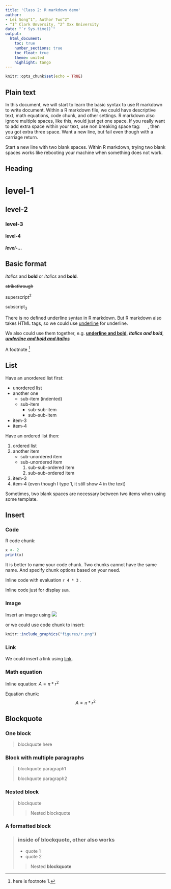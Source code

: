 ```yaml
---
title: 'Class 2: R markdown demo'
author: 
- Lei Song^1^, Author Two^2^
- ^1^ Clark Unversity, ^2^ Xxx University
date: "`r Sys.time()`"
output: 
  html_document:
    toc: true
    number_sections: true
    toc_float: true
    theme: united
    highlight: tango
---
```


```r
knitr::opts_chunk$set(echo = TRUE)
```

## Plain text
In this document, we will start to learn the basic syntax to use R markdown to write document. Within a R markdown file, we could have descriptive text, math equations, code chunk, and other settings. R markdown also ignore     multiple spaces, like            this, would     just get one     space. If you really want to add extra space within your text, use non breaking space tag: &nbsp; &nbsp; &nbsp;, then you got extra three space.
Want a new line, but fail even though with a carriage return. 

Start a new line with two blank spaces. Within R markdown, trying two blank spaces works like rebooting your machine when something does not work.

## Heading
# level-1
## level-2
### level-3
#### level-4
##### level-...

## Basic format

*italics* and **bold** or _italics_ and __bold__.

~~strikethrough~~

superscript^2^

subscript~3~

There is no defined underline syntax in R markdown. But R markdown also takes HTML tags, so we could use <ins>underline</ins> for underline.

We also could use them together, e.g. **<ins>underline and bold</ins>**, ***italics and bold***, ***<ins>underline and bold and italics</ins>***

A footnote [^1]

[^1]: here is footnote 1.

## List

Have an unordered list first:

* unordered list
* another one
    * sub-item (indented)
    * sub-item
      + sub-sub-item
      + sub-sub-item
- item-3
* item-4

Have an ordered list then:

1. ordered list
2. another item
    + sub-unordered item
    + sub-unordered item
      1. sub-sub-ordered item
      2. sub-sub-ordered item
3. item-3
1. item-4 (even though I type 1, it still show 4 in the text)
      
Sometimes, two blank spaces are necessary between two items when using some template.

## Insert
### Code
R code chunk:
```r
x <- 2
print(x)
```

It is better to name your code chunk. Two chunks cannot have the same name. And specify chunk options based on your need.

Inline code with evaluation `r 4 * 3` .

Inline code just for display `sum`.

### Image
Insert an image using ![](figures/r.png)

or we could use code chunk to insert:

```r
knitr::include_graphics("figures/r.png")
```

### Link
We could insert a link using [link](https://www.r-project.org).

### Math equation
Inline equation: $A = \pi*r^{2}$

Equation chunk: $$A = \pi*r^{2}$$

## Blockquote

### One block

> blockquote here

### Block with multiple paragraphs

> blockquote paragraph1
>
> blockquote paragraph2

### Nested block

> blockquote
>
>> Nested blockquote

### A formatted block

> ### inside of blockquote, other also works
>
> - quote 1
> - quote 2
>
>> Nested **blockquote**
